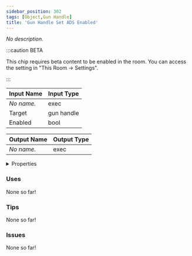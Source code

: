 ```yaml
---
sidebar_position: 302
tags: [Object,Gun Handle]
title: 'Gun Handle Set ADS Enabled'
---
```


*No description.*

:::caution BETA

This chip requires beta content to be enabled in the room. You can access the setting in "This Room -> Settings".

:::




<EsbSvg />

| Input Name | Input Type |
|-----------|-----------|
| *No name.* | exec |
| Target | gun handle |
| Enabled | bool |

| Output Name | Output Type |
|-----------|-----------|
| *No name.* | exec |


<details>
  <summary>Properties</summary>
  <div>
    <div>
    <table>
      <thead>
        <tr>
          <th>Is beta required?</th>
          <th>✅</th>
        </tr>
        <tr>
          <th>Is this chip a trolling risk?</th>
          <th>❌</th>
        </tr>
        <tr>
          <th>Is this chip a role assignment risk?</th>
          <th>❌</th>
        </tr>
        <tr>
          <th>Chip UUID</th>
          <th>eaab4d32-95ed-4c98-83bd-fa9d99300255</th>
        </tr>
      </thead>
    </table>
    </div>
  </div>
</details>

### Uses

None so far!

### Tips

None so far!

### Issues

None so far!